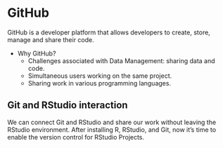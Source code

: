 # GitHub

GitHub is a developer platform that allows developers to create, store, manage and share their code.

-   Why GitHub?
    -   Challenges associated with Data Management: sharing data and code.
    -   Simultaneous users working on the same project.
    -   Sharing work in various programming languages.

## Git and RStudio interaction

We can connect Git and RStudio and share our work without leaving the RStudio environment. After installing R, RStudio, and Git, now it's time to enable the version control for RStudio Projects.
